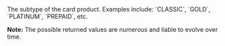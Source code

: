<ParamField body="SubType" type="string">     
The subtype of the card product. Examples include: `CLASSIC`, `GOLD`, `PLATINUM`, `PREPAID`, etc.   

**Note:** The possible returned values are numerous and liable to evolve over time. 
</ParamField>
